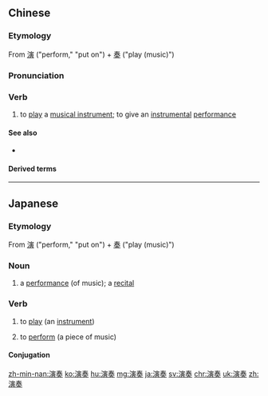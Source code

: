 ==Chinese==
{{zh-forms}}

===Etymology===
From [[演]] ("perform," "put on") + [[奏]] ("play (music)")

===Pronunciation===
{{zh-pron
|m=yǎnzòu
|c=jin2 zau3
|mn=qz,tw,xm,zz:ián-chàu/qz:ián-chò
|ma=Zh-yanzòu.ogg
|cat=v
}}

===Verb===
{{zh-verb}}

# to [[play]] a [[musical instrument]]; to give an [[instrumental]] [[performance]]

====See also====
* {{zh-l|表演}}

====Derived terms====
{{zh-der|演奏會|演奏家|即席演奏}}

{{zh-cat|Advanced}}

----

==Japanese==
{{ja-kanjitab|えん|そう|yomi=on}}

===Etymology===
From [[演]] ("perform," "put on") + [[奏]] ("play (music)")

===Noun===
{{ja-noun|えんそう}}

# a [[performance]] (of music); a [[recital]]

===Verb===
{{ja-verb-suru|tr=trans|えんそう}}

# to [[play]] (an [[instrument]])
#: {{ja-usex|ピアノを'''演奏'''する|ピアノ を '''えんそう''' する|play the piano}}
# to [[perform]] (a piece of music)
#: {{ja-usex|機械によって自動的に楽曲を'''演奏'''すること|きかい に よって じどうてき に がっきょく を '''えんそう''' する こと|playing a musical composition automatically by means of a machine}}

====Conjugation====
{{ja-suru|えんそう}}

[[zh-min-nan:演奏]]
[[ko:演奏]]
[[hu:演奏]]
[[mg:演奏]]
[[ja:演奏]]
[[sv:演奏]]
[[chr:演奏]]
[[uk:演奏]]
[[zh:演奏]]